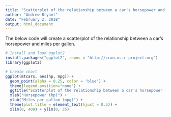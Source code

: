 ```yaml
---
title: "Scatterplot of the relationship between a car's horsepower and miles per gallon"
author: "Andrew Bryant"
date: "February 2, 2018"
output: html_document
---
```


The below code will create a scatterplot of the relationship between a car's horsepower and miles per gallon.

```r

# Install and load ggplot2
install.packages("ggplot2", repos = "http://cran.us.r-project.org")
library(ggplot2)

# Create chart
ggplot(mtcars, aes(hp, mpg)) +
  geom_point(alpha = 0.25, color = 'blue') +
  theme(legend.position="none") +
  ggtitle("Scatterplot of the relationship between a car's horsepower (x) and (miles per gallon (y)") +
  xlab("Horsepower (hp)") +
  ylab("Miles per gallon (mpg)") +
  theme(plot.title = element_text(hjust = 0.5)) +
  xlim(0, 400) + ylim(0, 35)

```